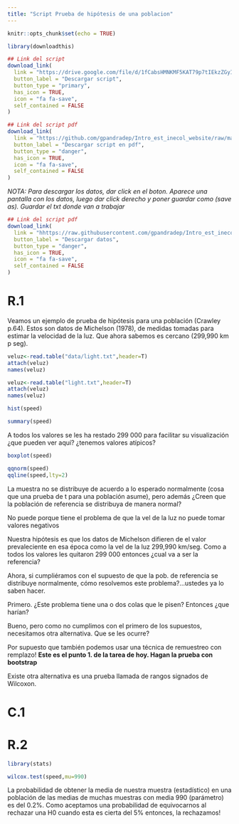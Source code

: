 ```yaml
---
title: "Script Prueba de hipótesis de una poblacion"
---
```


```r
knitr::opts_chunk$set(echo = TRUE)
```


```r
library(downloadthis)

## Link del script
download_link(
  link = "https://drive.google.com/file/d/1fCabsHMNKMF5KAT79p7tIEkzZGyI4s9E/view",
  button_label = "Descargar script",
  button_type = "primary",
  has_icon = TRUE,
  icon = "fa fa-save",
  self_contained = FALSE
)

```

```r
## Link del script pdf
download_link(
  link = "https://github.com/gpandradep/Intro_est_inecol_website/raw/main/scripts/Phipot1.pdf",
  button_label = "Descargar script en pdf",
  button_type = "danger",
  has_icon = TRUE,
  icon = "fa fa-save",
  self_contained = FALSE
)
```


*NOTA: Para descargar los datos, dar click en el boton. Aparece una pantalla con los datos, luego dar click derecho y poner guardar como (save as). Guardar el txt donde van a trabajar*
```r
## Link del script pdf
download_link(
  link = "hhttps://raw.githubusercontent.com/gpandradep/Intro_est_inecol_website/main/data/light.txt",
  button_label = "Descargar datos",
  button_type = "danger",
  has_icon = TRUE,
  icon = "fa fa-save",
  self_contained = FALSE
)
```


# R.1 

Veamos un ejemplo de prueba de hipótesis para una población (Crawley p.64). Estos son datos de Michelson (1978), de medidas tomadas para estimar la velocidad de la luz. Que ahora sabemos es cercano (299,990 km p seg).

```r
veluz<-read.table("data/light.txt",header=T)
attach(veluz)
names(veluz)
```

```r
veluz<-read.table("light.txt",header=T)
attach(veluz)
names(veluz)
```

```r
hist(speed)
```

```r
summary(speed)
```

A todos los valores se les ha restado 299 000 para facilitar su visualización ¿que pueden ver aquí? ¿tenemos valores atípicos?

```r
boxplot(speed)
```

```r
qqnorm(speed)
qqline(speed,lty=2)
```

La muestra no se distribuye de acuerdo a lo esperado normalmente (cosa que una prueba de t para una población asume), pero además ¿Creen que la población de referencia se distribuya de manera normal?

No puede porque tiene el problema de que la vel de la luz no puede tomar valores negativos

Nuestra hipótesis es que los datos de Michelson difieren de el valor prevaleciente en esa época como la vel de la luz 299,990 km/seg. Como a todos los valores les quitaron 299 000 entonces ¿cual va a ser la referencia?

Ahora, si cumpliéramos con el supuesto de que la pob. de referencia se distribuye normalmente, cómo resolvemos este problema?...ustedes ya lo saben hacer.

Primero. ¿Este problema tiene una o dos colas que le pisen?
Entonces ¿que harían?

Bueno, pero como no cumplimos con el primero de los supuestos, necesitamos otra alternativa. Que se les ocurre?


Por supuesto que también podemos usar una técnica de remuestreo con remplazo! **Este es el punto 1. de la tarea de hoy. Hagan la prueba con bootstrap**

Existe otra alternativa es una prueba llamada de rangos signados de Wilcoxon.

# C.1


# R.2 

```r
library(stats)

wilcox.test(speed,mu=990)
```

La probabilidad de obtener la media de nuestra muestra (estadístico) en una población de las medias de muchas muestras con media 990 (parámetro) es del 0.2%. Como aceptamos una probabilidad de equivocarnos al rechazar una H0 cuando esta es cierta del 5% entonces, la rechazamos!
